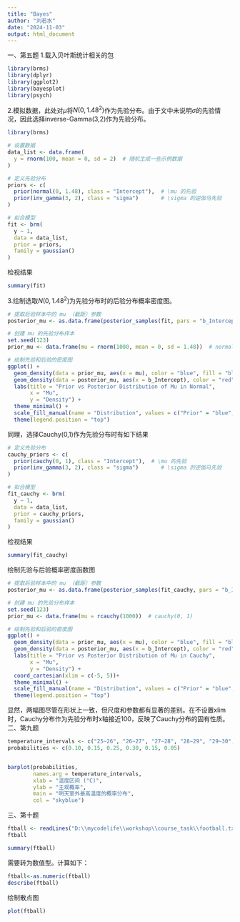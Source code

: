 ```yaml
---
title: "Bayes"
author: "刘若水"
date: "2024-11-03"
output: html_document
---
```

一、第五题
1.载入贝叶斯统计相关的包
```r
library(brms)
library(dplyr)
library(ggplot2)
library(bayesplot)
library(psych)
```
2.模拟数据，此处对$\mu$将$N(0,1.48^2)$作为先验分布。由于文中未说明$\sigma$的先验情况，因此选择inverse-Gamma(3,2)作为先验分布。
```r
library(brms)

# 设置数据
data_list <- data.frame(
  y = rnorm(100, mean = 0, sd = 2)  # 随机生成一些示例数据
)

# 定义先验分布
priors <- c(
  prior(normal(0, 1.48), class = "Intercept"),  # \mu 的先验
  prior(inv_gamma(3, 2), class = "sigma")       # \sigma 的逆伽马先验
)

# 拟合模型
fit <- brm(
  y ~ 1,                   
  data = data_list,
  prior = priors,
  family = gaussian()      
)

```
检视结果
```r
summary(fit)
```

3.绘制选取$N(0,1.48^2)$为先验分布时的后验分布概率密度图。
```r
# 提取后验样本中的 mu （截距）参数
posterior_mu <- as.data.frame(posterior_samples(fit, pars = "b_Intercept"))

# 创建 mu 的先验分布样本
set.seed(123)
prior_mu <- data.frame(mu = rnorm(1000, mean = 0, sd = 1.48))  # normal(0, 1.48)

# 绘制先验和后验的密度图
ggplot() +
  geom_density(data = prior_mu, aes(x = mu), color = "blue", fill = "blue", alpha = 0.3) +
  geom_density(data = posterior_mu, aes(x = b_Intercept), color = "red", fill = "red", alpha = 0.3) +
  labs(title = "Prior vs Posterior Distribution of Mu in Normal",
       x = "Mu",
       y = "Density") +
  theme_minimal() +
  scale_fill_manual(name = "Distribution", values = c("Prior" = "blue", "Posterior" = "red")) +
  theme(legend.position = "top")

```
同理，选择Cauchy(0,1)作为先验分布时有如下结果
```r
  
# 定义先验分布
cauchy_priors <- c(
  prior(cauchy(0, 1), class = "Intercept"),  # \mu 的先验
  prior(inv_gamma(3, 2), class = "sigma")       # \sigma 的逆伽马先验
)

# 拟合模型
fit_cauchy <- brm(
  y ~ 1,                   
  data = data_list,
  prior = cauchy_priors,
  family = gaussian()      
)

```
检视结果
```r
summary(fit_cauchy)
```

绘制先验与后验概率密度函数图
```r
# 提取后验样本中的 mu （截距）参数
posterior_mu <- as.data.frame(posterior_samples(fit_cauchy, pars = "b_Intercept"))

# 创建 mu 的先验分布样本
set.seed(123)
prior_mu <- data.frame(mu = rcauchy(1000))  # cauchy(0, 1)

# 绘制先验和后验的密度图
ggplot() +
  geom_density(data = prior_mu, aes(x = mu), color = "blue", fill = "blue", alpha = 0.3) +
  geom_density(data = posterior_mu, aes(x = b_Intercept), color = "red", fill = "red", alpha = 0.3) +
  labs(title = "Prior vs Posterior Distribution of Mu in Cauchy",
       x = "Mu",
       y = "Density") +
  coord_cartesian(xlim = c(-5, 5))+
  theme_minimal() +
  scale_fill_manual(name = "Distribution", values = c("Prior" = "blue", "Posterior" = "red")) +
  theme(legend.position = "top")
```
显然，两幅图尽管在形状上一致，但尺度和参数都有显著的差别。在不设置xlim时，Cauchy分布作为先验分布时x轴接近100，反映了Cauchy分布的固有性质。
二、第九题
```r

temperature_intervals <- c("25~26", "26~27", "27~28", "28~29", "29~30", "30~31")
probabilities <- c(0.10, 0.15, 0.25, 0.30, 0.15, 0.05)


barplot(probabilities,
        names.arg = temperature_intervals,
        xlab = "温度区间 (°C)",
        ylab = "主观概率",
        main = "明天室外最高温度的概率分布",
        col = "skyblue")

```
三、第十题
```r
ftball <- readLines("D:\\mycodelife\\workshop\\course_task\\football.txt")
ftball
```

```r
summary(ftball)
```
需要转为数值型。计算如下：
```r
ftball<-as.numeric(ftball)
describe(ftball)
```
绘制散点图
```r
plot(ftball)
```


